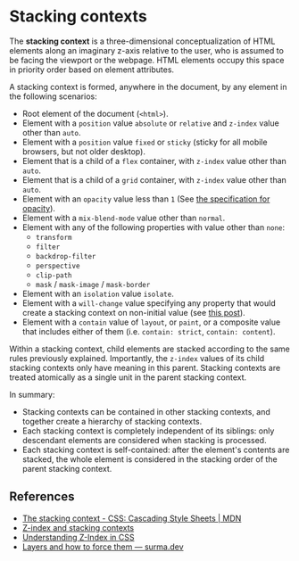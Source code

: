 # Stacking contexts

The **stacking context** is a three-dimensional conceptualization of HTML elements along an imaginary z-axis relative to the user, who is assumed to be facing the viewport or the webpage. HTML elements occupy this space in priority order based on element attributes.

A stacking context is formed, anywhere in the document, by any element in the following scenarios:

- Root element of the document (`<html>`).
- Element with a `position` value `absolute` or `relative` and `z-index` value other than `auto`.
- Element with a `position` value `fixed` or `sticky` (sticky for all mobile browsers, but not older desktop).
- Element that is a child of a `flex` container, with `z-index` value other than `auto`.
- Element that is a child of a `grid` container, with `z-index` value other than `auto`.
- Element with an `opacity` value less than `1` (See [the specification for opacity](https://www.w3.org/TR/css-color-3/#transparency)).
- Element with a `mix-blend-mode` value other than `normal`.
- Element with any of the following properties with value other than `none`:
  - `transform`
  - `filter`
  - `backdrop-filter`
  - `perspective`
  - `clip-path`
  - `mask` / `mask-image` / `mask-border`
- Element with an `isolation` value `isolate`.
- Element with a `will-change` value specifying any property that would create a stacking context on non-initial value (see [this post](https://dev.opera.com/articles/css-will-change-property/)).
- Element with a `contain` value of `layout`, or `paint`, or a composite value that includes either of them (i.e. `contain: strict`, `contain: content`).

Within a stacking context, child elements are stacked according to the same rules previously explained. Importantly, the `z-index` values of its child stacking contexts only have meaning in this parent. Stacking contexts are treated atomically as a single unit in the parent stacking context.

In summary:

- Stacking contexts can be contained in other stacking contexts, and together create a hierarchy of stacking contexts.
- Each stacking context is completely independent of its siblings: only descendant elements are considered when stacking is processed.
- Each stacking context is self-contained: after the element's contents are stacked, the whole element is considered in the stacking order of the parent stacking context.

## References

- [The stacking context - CSS: Cascading Style Sheets | MDN](https://developer.mozilla.org/en-US/docs/Web/CSS/CSS_Positioning/Understanding_z_index/The_stacking_context)
- [Z-index and stacking contexts](https://web.dev/learn/css/z-index/)
- [Understanding Z-Index in CSS](https://ishadeed.com/article/understanding-z-index/)
- [Layers and how to force them — surma.dev](https://surma.dev/things/forcing-layers/)
